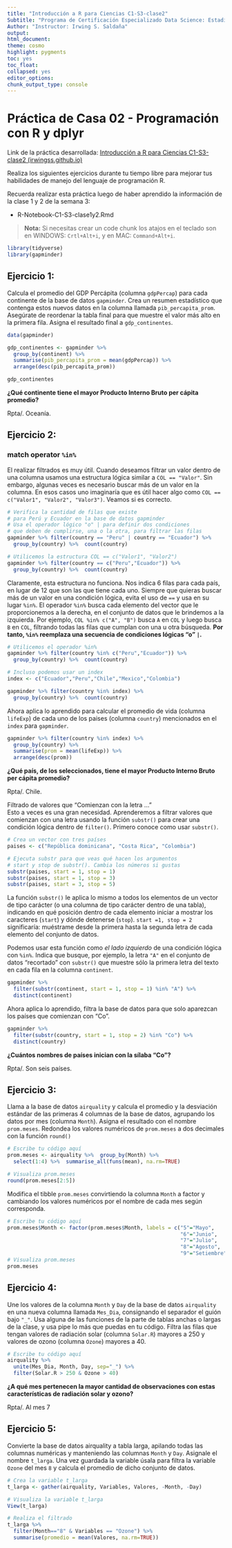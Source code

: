 ```yaml
---
title: "Introducción a R para Ciencias C1-S3-clase2"
Subtitle: "Programa de Certificación Especializado Data Science: Estadística y Análisis de Datos en R"
Author: "Instructor: Irwing S. Saldaña"
output:
html_document: 
theme: cosmo
highlight: pygments
toc: yes
toc_float: 
collapsed: yes
editor_options: 
chunk_output_type: console
---
```


# **Práctica de Casa 02 - Programación con R y dplyr**

Link de la práctica desarrollada: [Introducción a R para Ciencias C1-S3-clase2 (irwingss.github.io)](https://irwingss.github.io/IrwingRLab/PractCasa02-full.html)

Realiza los siguientes ejercicios durante tu tiempo libre para mejorar tus habilidades de manejo del lenguaje de programación R.

Recuerda realizar esta práctica luego de haber aprendido la información de la clase 1 y 2 de la semana 3:

-   R-Notebook-C1-S3-clase1y2.Rmd

> **Nota:** Si necesitas crear un code chunk los atajos en el teclado son en WINDOWS: `Crtl+Alt+i`, y en MAC: `Command+Alt+i`.

```r
library(tidyverse)
library(gapminder)
```

## **Ejercicio 1:**

Calcula el promedio del GDP Percápita (columna `gdpPercap`) para cada continente de la base de datos `gapminder`. Crea un resumen estadístico que contenga estos nuevos datos en la columna llamada `pib_percapita_prom`. Asegúrate de reordenar la tabla final para que muestre el valor más alto en la primera fila. Asigna el resultado final a `gdp_continentes`.

```r
data(gapminder)

gdp_continentes <- gapminder %>% 
  group_by(continent) %>% 
  summarise(pib_percapita_prom = mean(gdpPercap)) %>% 
  arrange(desc(pib_percapita_prom))

gdp_continentes
```

**¿Qué continente tiene el mayor Producto Interno Bruto per cápita promedio?**

Rpta/. Oceanía.

\pagebreak

## **Ejercicio 2:**

### match operator `%in%`

El realizar filtrados es muy útil. Cuando deseamos filtrar un valor dentro de una columna usamos una estructura lógica similar a `COL == "Valor"`. Sin embargo, algunas veces es necesario buscar más de un valor en la columna. En esos casos uno imaginaría que es útil hacer algo como `COL == c("Valor1", "Valor2", "Valor3")`. Veamos si es correcto.

```r
# Verifica la cantidad de filas que existe 
# para Perú y Ecuador en la base de datos gapminder
# Usa el operador lógico "o" | para definir dos condiciones
# que deben de cumplirse, una o la otra, para filtrar las filas
gapminder %>% filter(country == "Peru" | country == "Ecuador") %>% 
  group_by(country) %>%  count(country)

# Utilicemos la estructura COL == c("Valor1", "Valor2")
gapminder %>% filter(country == c("Peru","Ecuador")) %>% 
  group_by(country) %>%  count(country)
```

Claramente, esta estructura no funciona. Nos indica 6 filas para cada país, en lugar de 12 que son las que tiene cada uno. Siempre que quieras buscar más de un valor en una condición lógica, evita el uso de `==` y usa en su lugar `%in%`. El operador `%in%` busca cada elemento del vector que le proporcionemos a la derecha, en el conjunto de datos que le brindemos a la izquierda. Por ejemplo, `COL %in% c("A", "B")` busca `A` en `COL` y luego busca `B` en `COL`, filtrando todas las filas que cumplan con una u otra búsqueda. **Por tanto, `%in%` reemplaza una secuencia de condiciones lógicas "o" `|`.**

```r
# Utilicemos el operador %in%
gapminder %>% filter(country %in% c("Peru","Ecuador")) %>% 
  group_by(country) %>%  count(country)

# Incluso podemos usar un index
index <- c("Ecuador","Peru","Chile","Mexico","Colombia")

gapminder %>% filter(country %in% index) %>% 
  group_by(country) %>%  count(country)
```

Ahora aplica lo aprendido para calcular el promedio de vida (columna `lifeExp`) de cada uno de los paises (columna `country`) mencionados en el `index` para `gapminder`.

```r
gapminder %>% filter(country %in% index) %>%
  group_by(country) %>% 
  summarise(prom = mean(lifeExp)) %>% 
  arrange(desc(prom))
```

**¿Qué país, de los seleccionados, tiene el mayor Producto Interno Bruto per cápita promedio?**

Rpta/. Chile.

Filtrado de valores que "Comienzan con la letra ..."\
Esto a veces es una gran necesidad. Aprenderemos a filtrar valores que comienzan con una letra usando la función `substr()` para crear una condición lógica dentro de `filter()`. Primero conoce como usar `substr()`.

```r
# Crea un vector con tres países
paises <- c("República dominicana", "Costa Rica", "Colombia")

# Ejecuta substr para que veas qué hacen los argumentos
# start y stop de substr(). Cambia los números si gustas
substr(paises, start = 1, stop = 1)
substr(paises, start = 1, stop = 3)
substr(paises, start = 3, stop = 5)
```

La función `substr()` le aplica lo mismo a todos los elementos de un vector de tipo carácter (o una columna de tipo carácter dentro de una tabla), indicando en qué posición dentro de cada elemento iniciar a mostrar los caracteres (`start`) y dónde detenerse (`stop`). `start =1, stop = 2` significaría: muéstrame desde la primera hasta la segunda letra de cada elemento del conjunto de datos.

Podemos usar esta función como *el lado izquierdo* de una condición lógica con `%in%`. Indica que busque, por ejemplo, la letra `"A"` en el conjunto de datos "recortado" con `substr()` que muestre sólo la primera letra del texto en cada fila en la columna `continent`.

```r
gapminder %>% 
  filter(substr(continent, start = 1, stop = 1) %in% "A") %>% 
  distinct(continent)
```

Ahora aplica lo aprendido, filtra la base de datos para que solo aparezcan los países que comienzan con "Co".

```r
gapminder %>% 
  filter(substr(country, start = 1, stop = 2) %in% "Co") %>% 
  distinct(country)
```

**¿Cuántos nombres de países inician con la sílaba "Co"?**

Rpta/. Son seis países.

\pagebreak

## **Ejercicio 3:**

Llama a la base de datos `airquality` y calcula el promedio y la desviación estándar de las primeras 4 columnas de la base de datos, agrupando los datos por mes (columna `Month`). Asigna el resultado con el nombre `prom.meses`. Redondea los valores numéricos de `prom.meses` a dos decimales con la función `round()`

```r
# Escribe tu código aquí
prom.meses <- airquality %>%  group_by(Month) %>%
  select(1:4) %>%  summarise_all(funs(mean), na.rm=TRUE)

# Visualiza prom.meses
round(prom.meses[2:5])
```

Modifica el tibble `prom.meses` convirtiendo la columna `Month` a factor y cambiando los valores numéricos por el nombre de cada mes según corresponda.

```r
# Escribe tu código aquí
prom.meses$Month <- factor(prom.meses$Month, labels = c("5"="Mayo",
                                                        "6"="Junio",
                                                        "7"="Julio",
                                                        "8"="Agosto",
                                                        "9"="Setiembre"))
# Visualiza prom.meses
prom.meses
```

\pagebreak

## **Ejercicio 4:**

Une los valores de la columna `Month` y `Day` de la base de datos `airquality` en una nueva columna llamada `Mes_Dia`, consignando el separador el guión bajo `"_"`. Usa alguna de las funciones de la parte de tablas anchas o largas de la clase, y usa pipe lo más que puedas en tu código. Filtra las filas que tengan valores de radiación solar (columna `Solar.R`) mayores a 250 y valores de ozono (columna `Ozone`) mayores a 40.

```r
# Escribe tu código aquí
airquality %>% 
  unite(Mes_Dia, Month, Day, sep="_") %>% 
  filter(Solar.R > 250 & Ozone > 40)
```

**¿A qué mes pertenecen la mayor cantidad de observaciones con estas características de radiación solar y ozono?**

Rpta/. Al mes 7

\pagebreak

## **Ejercicio 5:**

Convierte la base de datos airquality a tabla larga, apilando todas las columnas numéricas y manteniendo las columnas `Month` y `Day`. Asignale el nombre `t_larga`. Una vez guardada la variable úsala para filtra la variable `Ozone` del mes `8` y calcula el promedio de dicho conjunto de datos.

```r
# Crea la variable t_larga
t_larga <- gather(airquality, Variables, Valores, -Month, -Day)

# Visualiza la variable t_larga
View(t_larga)

# Realiza el filtrado
t_larga %>% 
  filter(Month=="8" & Variables == "Ozone") %>% 
  summarise(promedio = mean(Valores, na.rm=TRUE))
```
